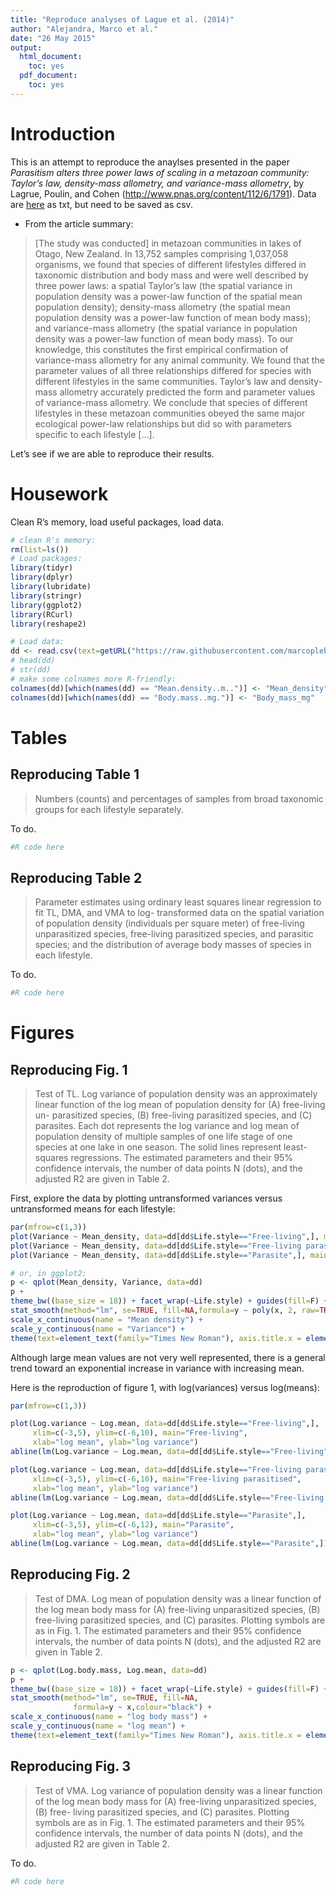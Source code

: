 ```yaml
---
title: "Reproduce analyses of Lague et al. (2014)"
author: "Alejandra, Marco et al."
date: "26 May 2015"
output:
  html_document:
    toc: yes
  pdf_document:
    toc: yes
---
```


# Introduction

This is an attempt to reproduce the anaylses presented in the paper *Parasitism alters three power laws of scaling in a metazoan community: Taylor’s law, density-mass allometry, and variance-mass allometry*, by Lagrue, Poulin, and Cohen ([http://www.pnas.org/content/112/6/1791](http://www.pnas.org/content/112/6/1791)). Data are [here](http://www.pnas.org/content/suppl/2014/12/30/1422475112.DCSupplemental/pnas.1422475112.sd01.txt) as txt, but need to be saved as csv.

* From the article summary:

> [The study was conducted] in metazoan communities in lakes of Otago, New Zealand. In 13,752 samples comprising 1,037,058 organisms, we found that species of different lifestyles differed in taxonomic distribution and body mass and were well described by three power laws: a spatial Taylor’s law (the spatial variance in population density was a power-law function of the spatial mean population density); density-mass allometry (the spatial mean population density was a power-law function of mean body mass); and variance-mass allometry (the spatial variance in population density was a power-law function of mean body mass). To our knowledge, this constitutes the first empirical confirmation of variance-mass allometry for any animal community. We found that the parameter values of all three relationships differed for species with different lifestyles in the same communities. Taylor’s law and density-mass allometry accurately predicted the form and parameter values of variance-mass allometry. We conclude that species of different lifestyles in these metazoan communities obeyed the same major ecological power-law relationships but did so with parameters specific to each lifestyle [...].

Let's see if we are able to reproduce their results.

# Housework

Clean R's memory, load useful packages, load data.

```r
# clean R's memory:
rm(list=ls())
# Load packages:
library(tidyr)
library(dplyr)
library(lubridate)
library(stringr)
library(ggplot2)
library(RCurl)
library(reshape2)

# Load data:
dd <- read.csv(text=getURL("https://raw.githubusercontent.com/marcoplebani85/RREEBES/Lagrue/Lagrue_etal_2014_PNAS/data/Lague2014.csv"), header=T)
# head(dd)
# str(dd)
# make some colnames more R-friendly:
colnames(dd)[which(names(dd) == "Mean.density..m..")] <- "Mean_density"
colnames(dd)[which(names(dd) == "Body.mass..mg.")] <- "Body_mass_mg"
```

# Tables

## Reproducing Table 1

> Numbers (counts) and percentages of samples from broad taxonomic groups for each lifestyle separately.

To do.

```r
#R code here
```

## Reproducing Table 2

> Parameter estimates using ordinary least squares linear regression to fit TL, DMA, and VMA to log- transformed data on the spatial variation of population density (individuals per square meter) of free-living unparasitized species, free-living parasitized species, and parasitic species; and the distribution of average body masses of species in each lifestyle.

To do.

```r
#R code here
```

# Figures

## Reproducing Fig. 1

> Test of TL. Log variance of population density was an approximately linear function of the log mean of population density for (A) free-living un- parasitized species, (B) free-living parasitized species, and (C) parasites. Each dot represents the log variance and log mean of population density of multiple samples of one life stage of one species at one lake in one season. The solid lines represent least-squares regressions. The estimated parameters and their 95% confidence intervals, the number of data points N (dots), and the adjusted R2 are given in Table 2.

First, explore the data by plotting untransformed variances versus untransformed means for each lifestyle:

```r
par(mfrow=c(1,3))
plot(Variance ~ Mean_density, data=dd[dd$Life.style=="Free-living",], main="Free-living unparasitized")
plot(Variance ~ Mean_density, data=dd[dd$Life.style=="Free-living parasitised",], main="Free-living parasitized")
plot(Variance ~ Mean_density, data=dd[dd$Life.style=="Parasite",], main="Parasite")

# or, in ggplot2:
p <- qplot(Mean_density, Variance, data=dd)
p + 
theme_bw((base_size = 18)) + facet_wrap(~Life.style) + guides(fill=F) +
stat_smooth(method="lm", se=TRUE, fill=NA,formula=y ~ poly(x, 2, raw=TRUE),colour="black") + 
scale_x_continuous(name = "Mean density") + 
scale_y_continuous(name = "Variance") +
theme(text=element_text(family="Times New Roman"), axis.title.x = element_text(vjust=-0.4),axis.title.y = element_text(vjust=0.2))
```

Although large mean values are not very well represented, there is a general trend toward an exponential increase in variance with increasing mean.

Here is the reproduction of figure 1, with log(variances) versus log(means):

```r
par(mfrow=c(1,3))

plot(Log.variance ~ Log.mean, data=dd[dd$Life.style=="Free-living",],
     xlim=c(-3,5), ylim=c(-6,10), main="Free-living",
     xlab="log mean", ylab="log variance")
abline(lm(Log.variance ~ Log.mean, data=dd[dd$Life.style=="Free-living",]))

plot(Log.variance ~ Log.mean, data=dd[dd$Life.style=="Free-living parasitised",],
     xlim=c(-3,5), ylim=c(-6,10), main="Free-living parasitised",
     xlab="log mean", ylab="log variance")
abline(lm(Log.variance ~ Log.mean, data=dd[dd$Life.style=="Free-living parasitised",]))

plot(Log.variance ~ Log.mean, data=dd[dd$Life.style=="Parasite",],
     xlim=c(-3,5), ylim=c(-6,12), main="Parasite",
     xlab="log mean", ylab="log variance")
abline(lm(Log.variance ~ Log.mean, data=dd[dd$Life.style=="Parasite",]))
```

## Reproducing Fig. 2

> Test of DMA. Log mean of population density was a linear function of the log mean body mass for (A) free-living unparasitized species, (B) free-living parasitized species, and (C) parasites. Plotting symbols are as in Fig. 1. The estimated parameters and their 95% confidence intervals, the number of data points N (dots), and the adjusted R2 are given in Table 2.

```r
p <- qplot(Log.body.mass, Log.mean, data=dd)
p + 
theme_bw((base_size = 18)) + facet_wrap(~Life.style) + guides(fill=F) +
stat_smooth(method="lm", se=TRUE, fill=NA,
              formula=y ~ x,colour="black") +
scale_x_continuous(name = "log body mass") + 
scale_y_continuous(name = "log mean") +
theme(text=element_text(family="Times New Roman"), axis.title.x = element_text(vjust=-0.4),axis.title.y = element_text(vjust=0.2))


```

## Reproducing Fig. 3

> Test of VMA. Log variance of population density was a linear function of the log mean body mass for (A) free-living unparasitized species, (B) free- living parasitized species, and (C) parasites. Plotting symbols are as in Fig. 1. The estimated parameters and their 95% confidence intervals, the number of data points N (dots), and the adjusted R2 are given in Table 2.

To do.

```r
#R code here
```